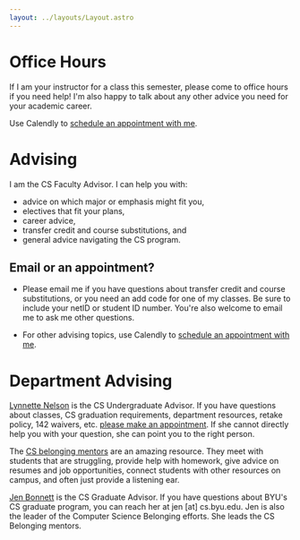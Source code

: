 ```yaml
---
layout: ../layouts/Layout.astro
---
```


# Office Hours

If I am your instructor for a class this semester, please come to office hours
if you need help! I'm also happy to talk about any other advice you need for
your academic career.

Use Calendly to
[schedule an appointment with me](https://calendly.com/daniel-zappala).

# Advising

I am the CS Faculty Advisor. I can help you with:

- advice on which major or emphasis might fit you,
- electives that fit your plans,
- career advice,
- transfer credit and course substitutions, and
- general advice navigating the CS program.

## Email or an appointment?

- Please email me if you have questions about transfer credit and course
  substitutions, or you need an add code for one of my classes. Be sure to
  include your netID or student ID number. You're also welcome to email me to
  ask me other questions.

- For other advising topics, use Calendly to
  [schedule an appointment with me](https://calendly.com/daniel-zappala).

# Department Advising

[Lynnette Nelson](https://cs.byu.edu/department/directory/staff-directory/lynnette-nelson/)
is the CS Undergraduate Advisor. If you have questions about classes, CS
graduation requirements, department resources, retake policy, 142 waivers, etc.
[please make an appointment](https://cs.byu.edu/department/directory/staff-directory/lynnette-nelson/).
If she cannot directly help you with your question, she can point you to the
right person.

The [CS belonging mentors](https://diversity.cs.byu.edu/) are an amazing
resource. They meet with students that are struggling, provide help with
homework, give advice on resumes and job opportunities, connect students with
other resources on campus, and often just provide a listening ear.

[Jen Bonnett](https://cs.byu.edu/department/directory/staff-directory/jennifer-bonnett/)
is the CS Graduate Advisor. If you have questions about BYU's CS graduate
program, you can reach her at jen [at] cs.byu.edu. Jen is also the leader of the
Computer Science Belonging efforts. She leads the CS Belonging mentors.
